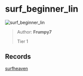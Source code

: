 
# surf_beginner_lin

![surf_beginner_lin](https://raw.githubusercontent.com/Sayt123/SurfMapPics/Maps-and-bonuses/csgo/surf_beginner_lin.jpg)

> Author: **Frumpy7**
>
> Tier 1

## Records

[surfheaven](https://surfheaven.eu/map/surf_beginner_lin)
